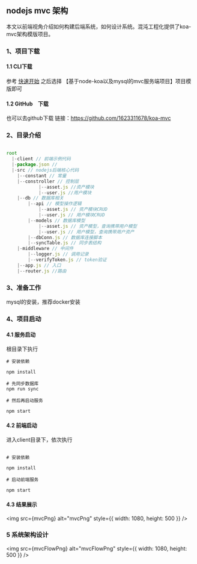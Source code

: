
<Meta title="Hundun/服务端/nodejs" />

## nodejs mvc 架构

本文以前端视角介绍如何构建后端系统，如何设计系统。混沌工程化提供了koa-mvc架构模版项目。

### 1、项目下载 

#### 1.1 CLI下载

参考 [快速开始](http://hundun.site/?path=/docs/hundun-%E8%84%9A%E6%89%8B%E6%9E%B6-%E5%BF%AB%E9%80%9F%E5%BC%80%E5%A7%8B--page)
之后选择 【基于node-koa以及mysql的mvc服务端项目】项目模版即可

#### 1.2 GitHub　下载
也可以去github下载 链接：https://github.com/1623311678/koa-mvc

### 2、目录介绍

```javascript

root
  |-client // 前端示例代码
  |-package.json //
  |-src // nodejs后端核心代码
    |--constant // 常量
    |--constroller // 控制层
            |--asset.js //资产模块
            |--user.js //用户模块
    |--db // 数据库相关
        |--api // 模型操作逻辑
            |--asset.js // 资产模块CRUD
            |--user.js // 用户模块CRUD
        |--models // 数据库模型
            |--asset.js // 资产模型，查询携带用户模型
            |--user.js // 用户模型，查询携带用户资产
        |--dbConn.js // 数据库连接脚本
        |--syncTable.js // 同步表结构
    |-middleware // 中间件
        |--logger.js // 调用记录
        |--verifyToken.js // token验证
    |--app.js // 入口
    |--router.js //路由


```

### 3、准备工作

mysql的安装，推荐docker安装

### 4、项目启动

#### 4.1 服务启动

根目录下执行

```shell
# 安装依赖

npm install 

# 先同步数据库
npm run sync

# 然后再启动服务

npm start

```
#### 4.2 前端启动

进入client目录下，依次执行

```shell

# 安装依赖

npm install 

# 启动前端服务

npm start
```

#### 4.3 结果展示

<img src={mvcPng} alt="mvcPng" style={{ width: 1080, height: 500 }} />

### 5 系统架构设计

<img src={mvcFlowPng} alt="mvcFlowPng" style={{ width: 1080, height: 500 }} />




